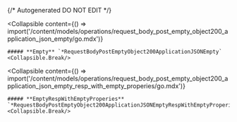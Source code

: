 {/* Autogenerated DO NOT EDIT  */}

<Collapsible
    content={() => import('/content/models/operations/request_body_post_empty_object200_application_json_empty/go.mdx')}
>
    ##### **Empty** `*RequestBodyPostEmptyObject200ApplicationJSONEmpty`
    <Collapsible.Break/>
</Collapsible>

<Collapsible
    content={() => import('/content/models/operations/request_body_post_empty_object200_application_json_empty_resp_with_empty_properies/go.mdx')}
>
    ##### **EmptyRespWithEmptyProperies** `*RequestBodyPostEmptyObject200ApplicationJSONEmptyRespWithEmptyProperies`
    <Collapsible.Break/>
</Collapsible>

